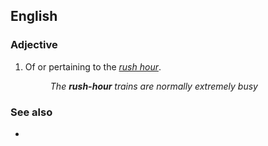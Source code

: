 {{also|rush hour}}

==English==

===Adjective===
{{en-adj|-}}

# Of or pertaining to the ''[[rush hour]]''.
#: ''The '''rush-hour''' trains are normally extremely busy''

===See also===
* {{l|en|rush hour}}